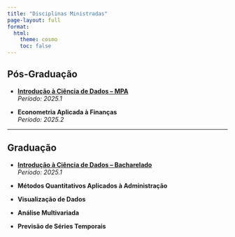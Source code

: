 ```yaml
---
title: "Disciplinas Ministradas"
page-layout: full
format:
  html:
    theme: cosmo
    toc: false
---
```




## Pós-Graduação

- **[Introdução à Ciência de Dados – MPA](https://washingtonsilva.github.io/site_mpa_icd2025/){target=_blank}**  
  _Período: 2025.1_

- **Econometria Aplicada à Finanças** <br>
  _Período: 2025.2_

---

## Graduação

- **[Introdução à Ciência de Dados – Bacharelado](https://washingtonsilva.github.io/site_bach_icd2025/){target=_blank}**  
  _Período: 2025.1_

- **Métodos Quantitativos Aplicados à Administração**

- **Visualização de Dados**

- **Análise Multivariada**

- **Previsão de Séries Temporais**